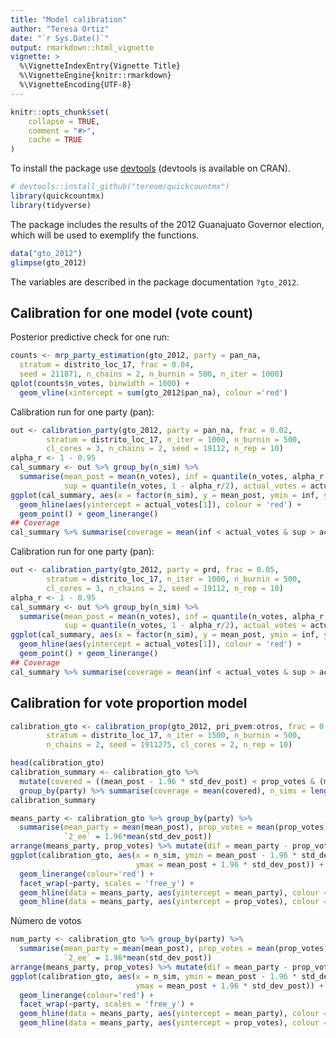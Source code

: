 ```yaml
---
title: "Model calibration"
author: "Teresa Ortiz"
date: "`r Sys.Date()`"
output: rmarkdown::html_vignette
vignette: >
  %\VignetteIndexEntry{Vignette Title}
  %\VignetteEngine{knitr::rmarkdown}
  %\VignetteEncoding{UTF-8}
---
```


```r
knitr::opts_chunk$set(
    collapse = TRUE,
    comment = "#>", 
    cache = TRUE
)
```

To install the package use [devtools](https://github.com/r-lib/devtools) 
(devtools is available on CRAN).

```r
# devtools::install_github("tereom/quickcountmx")
library(quickcountmx)
library(tidyverse)
```

The package includes the results of the 2012 Guanajuato Governor election, which
will be used to exemplify the functions.

```r
data("gto_2012")
glimpse(gto_2012)
```

The variables are described in the package documentation `?gto_2012`.



## Calibration for one model (vote count)

Posterior predictive check for one run:

```r
counts <- mrp_party_estimation(gto_2012, party = pan_na, 
  stratum = distrito_loc_17, frac = 0.04, 
  seed = 211871, n_chains = 2, n_burnin = 500, n_iter = 1000)
qplot(counts$n_votes, binwidth = 1000) + 
  geom_vline(xintercept = sum(gto_2012$pan_na), colour ='red')
```

Calibration run for one party (pan):

```r
out <- calibration_party(gto_2012, party = pan_na, frac = 0.02,
        stratum = distrito_loc_17, n_iter = 1000, n_burnin = 500, 
        cl_cores = 3, n_chains = 2, seed = 19112, n_rep = 10)
alpha_r <- 1 - 0.95
cal_summary <- out %>% group_by(n_sim) %>%
  summarise(mean_post = mean(n_votes), inf = quantile(n_votes, alpha_r / 2), 
            sup = quantile(n_votes, 1 - alpha_r/2), actual_votes = actual_votes[1])
ggplot(cal_summary, aes(x = factor(n_sim), y = mean_post, ymin = inf, ymax = sup)) + 
  geom_hline(aes(yintercept = actual_votes[1]), colour = 'red') +
  geom_point() + geom_linerange()
## Coverage 
cal_summary %>% summarise(coverage = mean(inf < actual_votes & sup > actual_votes))
```

Calibration run for one party (pan):


```r
out <- calibration_party(gto_2012, party = prd, frac = 0.05,
        stratum = distrito_loc_17, n_iter = 1000, n_burnin = 500,
        cl_cores = 3, n_chains = 2, seed = 19112, n_rep = 10)
alpha_r <- 1 - 0.95
cal_summary <- out %>% group_by(n_sim) %>%
  summarise(mean_post = mean(n_votes), inf = quantile(n_votes, alpha_r / 2), 
            sup = quantile(n_votes, 1 - alpha_r/2), actual_votes = actual_votes[1])
ggplot(cal_summary, aes(x = factor(n_sim), y = mean_post, ymin = inf, ymax = sup)) + 
  geom_hline(aes(yintercept = actual_votes[1]), colour = 'red') +
  geom_point() + geom_linerange()
## Coverage 
cal_summary %>% summarise(coverage = mean(inf < actual_votes & sup > actual_votes))
```

## Calibration for vote proportion model

```r
calibration_gto <- calibration_prop(gto_2012, pri_pvem:otros, frac = 0.02, 
        stratum = distrito_loc_17, n_iter = 1500, n_burnin = 500, 
        n_chains = 2, seed = 1911275, cl_cores = 2, n_rep = 10)
```



```r
head(calibration_gto)
calibration_summary <- calibration_gto %>% 
  mutate(covered = ((mean_post - 1.96 * std_dev_post) < prop_votes & (mean_post + 1.96 * std_dev_post) > prop_votes)*1) %>% 
  group_by(party) %>% summarise(coverage = mean(covered), n_sims = length(covered))
calibration_summary
```


```r
means_party <- calibration_gto %>% group_by(party) %>% 
  summarise(mean_party = mean(mean_post), prop_votes = mean(prop_votes),
            `2_ee` = 1.96*mean(std_dev_post))
arrange(means_party, prop_votes) %>% mutate(dif = mean_party - prop_votes)
ggplot(calibration_gto, aes(x = n_sim, ymin = mean_post - 1.96 * std_dev_post,
                            ymax = mean_post + 1.96 * std_dev_post)) +
  geom_linerange(colour='red') + 
  facet_wrap(~party, scales = 'free_y') +
  geom_hline(data = means_party, aes(yintercept = mean_party), colour ='red') +
  geom_hline(data = means_party, aes(yintercept = prop_votes), colour ='black') 
```

Número de votos

```r
num_party <- calibration_gto %>% group_by(party) %>% 
  summarise(mean_party = mean(mean_post), prop_votes = mean(prop_votes),
            `2_ee` = 1.96*mean(std_dev_post))
arrange(means_party, prop_votes) %>% mutate(dif = mean_party - prop_votes)
ggplot(calibration_gto, aes(x = n_sim, ymin = mean_post - 1.96 * std_dev_post,
                            ymax = mean_post + 1.96 * std_dev_post)) +
  geom_linerange(colour='red') + 
  facet_wrap(~party, scales = 'free_y') +
  geom_hline(data = means_party, aes(yintercept = mean_party), colour ='red') +
  geom_hline(data = means_party, aes(yintercept = prop_votes), colour ='black')
```

